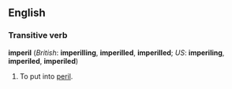 ==English==
===Transitive verb===
'''imperil''' (''British'': '''imperilling''', '''imperilled''', '''imperilled'''; ''US'': '''imperiling''', '''imperiled''', '''imperiled''')

#To put into [[peril]].